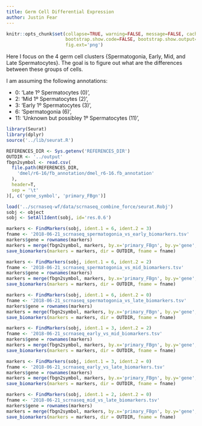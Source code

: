 ```yaml
---
title: Germ Cell Differential Expression
author: Justin Fear
---
```


```r
knitr::opts_chunk$set(collapse=TRUE, warning=FALSE, message=FALSE, cache.lazy=FALSE,
                      bootstrap.show.code=FALSE, bootstrap.show.output=FALSE,
                      fig.ext='png')
```


Here I focus on the 4 germ cell clusters {Spermatogonia, Early, Mid, and Late
Spermatocytes}. The goal is to figure out what are the differences between
these groups of cells.

I am assuming the following annotations:

* 0: 'Late 1º Spermatocytes (0)',
* 2: 'Mid 1º Spermatocytes (2)',
* 3: 'Early 1º Spermatocytes (3)',
* 6: 'Spermatogonia (6)',
* 11: 'Unknown but possibley 1º Spermatocytes (11)',

```r
library(Seurat)
library(dplyr)
source('../lib/seurat.R')

REFERENCES_DIR <- Sys.getenv('REFERENCES_DIR')
OUTDIR <- '../output'
fbgn2symbol <- read.csv(
  file.path(REFERENCES_DIR,
    'dmel/r6-16/fb_annotation/dmel_r6-16.fb_annotation'
  ),
  header=T,
  sep = '\t'
)[, c('gene_symbol', 'primary_FBgn')]
```

```r
load('../scrnaseq-wf/data/scrnaseq_combine_force/seurat.Robj')
sobj <- object
sobj <- SetAllIdent(sobj, id='res.0.6')
```

```r
markers <- FindMarkers(sobj, ident.1 = 6, ident.2 = 3)
fname <- '2018-06-21_scrnaseq_spermatogonia_vs_early_biomarkers.tsv'
markers$gene = rownames(markers)
markers = merge(fbgn2symbol, markers, by.x='primary_FBgn', by.y='gene', all.y=T)
save_biomarkers(markers = markers, dir = OUTDIR, fname = fname)
```

```r
markers <- FindMarkers(sobj, ident.1 = 6, ident.2 = 2)
fname <- '2018-06-21_scrnaseq_spermatogonia_vs_mid_biomarkers.tsv'
markers$gene = rownames(markers)
markers = merge(fbgn2symbol, markers, by.x='primary_FBgn', by.y='gene', all.y=T)
save_biomarkers(markers = markers, dir = OUTDIR, fname = fname)
```

```r
markers <- FindMarkers(sobj, ident.1 = 6, ident.2 = 0)
fname <- '2018-06-21_scrnaseq_spermatogonia_vs_late_biomarkers.tsv'
markers$gene = rownames(markers)
markers = merge(fbgn2symbol, markers, by.x='primary_FBgn', by.y='gene', all.y=T)
save_biomarkers(markers = markers, dir = OUTDIR, fname = fname)
```

```r
markers <- FindMarkers(sobj, ident.1 = 3, ident.2 = 2)
fname <- '2018-06-21_scrnaseq_early_vs_mid_biomarkers.tsv'
markers$gene = rownames(markers)
markers = merge(fbgn2symbol, markers, by.x='primary_FBgn', by.y='gene', all.y=T)
save_biomarkers(markers = markers, dir = OUTDIR, fname = fname)
```

```r
markers <- FindMarkers(sobj, ident.1 = 3, ident.2 = 0)
fname <- '2018-06-21_scrnaseq_early_vs_late_biomarkers.tsv'
markers$gene = rownames(markers)
markers = merge(fbgn2symbol, markers, by.x='primary_FBgn', by.y='gene', all.y=T)
save_biomarkers(markers = markers, dir = OUTDIR, fname = fname)
```

```r
markers <- FindMarkers(sobj, ident.1 = 2, ident.2 = 0)
fname <- '2018-06-21_scrnaseq_mid_vs_late_biomarkers.tsv'
markers$gene = rownames(markers)
markers = merge(fbgn2symbol, markers, by.x='primary_FBgn', by.y='gene', all.y=T)
save_biomarkers(markers = markers, dir = OUTDIR, fname = fname)
```

